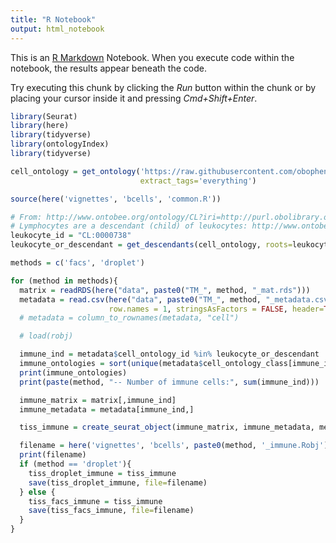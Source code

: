 ```yaml
---
title: "R Notebook"
output: html_notebook
---
```


This is an [R Markdown](http://rmarkdown.rstudio.com) Notebook. When you execute code within the notebook, the results appear beneath the code.

Try executing this chunk by clicking the *Run* button within the chunk or by placing your cursor inside it and pressing *Cmd+Shift+Enter*.

```r
library(Seurat)
library(here)
library(tidyverse)
library(ontologyIndex)
library(tidyverse)

cell_ontology = get_ontology('https://raw.githubusercontent.com/obophenotype/cell-ontology/master/cl-basic.obo',
                             extract_tags='everything')

source(here('vignettes', 'bcells', 'common.R'))

# From: http://www.ontobee.org/ontology/CL?iri=http://purl.obolibrary.org/obo/CL_0000738
# Lymphocytes are a descendant (child) of leukocytes: http://www.ontobee.org/ontology/CL?iri=http://purl.obolibrary.org/obo/CL_0000542
leukocyte_id = "CL:0000738"
leukocyte_or_descendant = get_descendants(cell_ontology, roots=leukocyte_id)
```

```r
methods = c('facs', 'droplet')

for (method in methods){
  matrix = readRDS(here("data", paste0("TM_", method, "_mat.rds")))
  metadata = read.csv(here("data", paste0("TM_", method, "_metadata.csv")), 
                      row.names = 1, stringsAsFactors = FALSE, header=TRUE, sep=",")
  # metadata = column_to_rownames(metadata, "cell")

  # load(robj)

  immune_ind = metadata$cell_ontology_id %in% leukocyte_or_descendant
  immune_ontologies = sort(unique(metadata$cell_ontology_class[immune_ind]))
  print(immune_ontologies)
  print(paste(method, "-- Number of immune cells:", sum(immune_ind)))

  immune_matrix = matrix[,immune_ind]
  immune_metadata = metadata[immune_ind,]

  tiss_immune = create_seurat_object(immune_matrix, immune_metadata, method)

  filename = here('vignettes', 'bcells', paste0(method, '_immune.Robj'))
  print(filename)
  if (method == 'droplet'){
    tiss_droplet_immune = tiss_immune
    save(tiss_droplet_immune, file=filename)
  } else {
    tiss_facs_immune = tiss_immune
    save(tiss_facs_immune, file=filename)
  }
}
```


